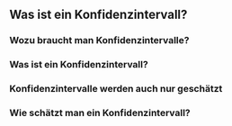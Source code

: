 ## Was ist ein Konfidenzintervall?
### Wozu braucht man Konfidenzintervalle?
### Was ist ein Konfidenzintervall?
### Konfidenzintervalle werden auch nur geschätzt
### Wie schätzt man ein Konfidenzintervall?
